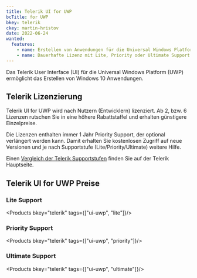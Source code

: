```yaml
---
title: Telerik UI for UWP
bcTitle: for UWP
bkey: telerik
ckey: martin-hristov
date: 2022-06-24
wanted:
  features:
    - name: Erstellen von Anwendungen für die Universal Windows Platform (UWP)
    - name: Dauerhafte Lizenz mit Lite, Priority oder Ultimate Support
---
```




<Intro>

  Das Telerik User Interface (UI) für die Universal Windows Platform (UWP) ermöglicht das Erstellen von Windows 10 Anwendungen.



</Intro>

<TOC />



## Telerik Lizenzierung

 Telerik UI for UWP wird nach Nutzern (Entwicklern) lizenziert. Ab 2, bzw. 6 Lizenzen rutschen Sie in eine höhere Rabattstaffel und erhalten günstigere Einzelpreise.

  Die Lizenzen enthalten immer 1 Jahr Priority Support, der optional verlängert werden kann. Damit erhalten Sie kostenlosen Zugriff auf neue Versionen und je nach Supportstufe (Lite/Priority/Ultimate) weitere Hilfe.

  Einen [Vergleich der Telerik Supportstufen](/hersteller/telerik/#telerik-support-vergleich) finden Sie auf der Telerik Hauptseite.



## Telerik UI for UWP Preise



### Lite Support


<Products bkey="telerik" tags={["ui-uwp", "lite"]}/>



### Priority Support


<Products bkey="telerik" tags={["ui-uwp", "priority"]}/>


### Ultimate Support


<Products bkey="telerik" tags={["ui-uwp", "ultimate"]}/>
